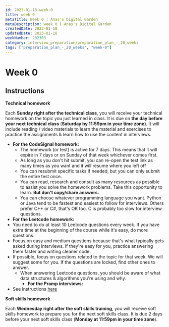 ```yaml
---
id: 2023-01-18-week-0
title: week 0
metaTitle: Week 0 | Anas's Digital Garden
metaDescription: week 0 | Anas's Digital Garden
createdDate: 2023-01-18
updatedDate: 2023-01-18
weekNumber: 202303
category: interview_preparation/preparation_plan_-_20_weeks
tags: ["preparation_plan_-_20_weeks", "week-0"]
---
```


# Week 0

## Instructions

**Technical homework**

Each **Sunday right after the technical class**, you will receive your technical homework on the topic you just learned in class. It is due on **the day before your next technical class** (**Saturday by 11:59pm in your time zone)**. It will include reading / video materials to learn the material and exercises to practice the assignments & learn how to use the content in interviews.

- **For the CodeSignal homework:**
    - The homework (or test) is active for 7 days. This means that it will expire in 7 days or on Sunday of that week whichever comes first.
    - As long as you don't hit submit, you can re-open the test link as many times as you want and it will resume where you left off
    - You can resubmit specific tasks if needed, but you can only submit the entire test once.
    - You can read, research and consult as many resources as possible to assist you solve the homework problems. Take this opportunity to learn. **But don't copy/share answers.**
    - You can choose whatever programming language you want. Python or Java tend to be fastest and easiest to follow for interviews. Others prefer C++ or C#, that's OK too. C is probably too slow for interview questions.
- **For the Leetcode homework:**
- You need to do at least 10 Leetcode questions every week. If you have extra time at the beginning of the course while it's easy, do more questions.
- Focus on easy and medium questions because that's what typically gets asked during interviews. If they're easy for you, practice answering them faster and writing cleaner code.
- If possible, focus on questions related to the topic for that week. We will suggest some for you. If the questions are locked, find other ones to answer.
    - When answering Leetcode questions, you should be aware of what data structures & algorithms you're using and why.
        - **For the Pramp interviews:**
- See instructions [here](https://docs.google.com/document/d/1cHF5HRpX2gRwBl1Y2oSXM-6m0DpS-8pT-aD-_ccuPV0/edit?usp=sharing)

**Soft skills homework**

Each **Wednesday right after the soft skills training**, you will receive soft skills homework to prepare you for the next soft skills class. It is due 2 days before your next soft skills class (**Monday at 11:59pm in your time zone**).

